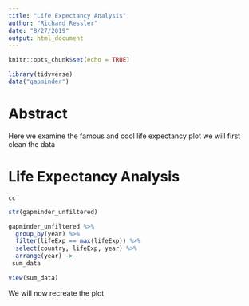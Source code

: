 ```yaml
---
title: "Life Expectancy Analysis"
author: "Richard Ressler"
date: "8/27/2019"
output: html_document
---
```


```r
knitr::opts_chunk$set(echo = TRUE)
```


```r

library(tidyverse)
data("gapminder")
```

# Abstract

Here we examine the famous and cool life expectancy plot we will first clean the data

# Life Expectancy Analysis
    cc
```r
str(gapminder_unfiltered)
```
```r
gapminder_unfiltered %>% 
  group_by(year) %>% 
  filter(lifeExp == max(lifeExp)) %>% 
  select(country, lifeExp, year) %>% 
  arrange(year) ->
 sum_data

view(sum_data)

```

We will now recreate the plot

```r

```

